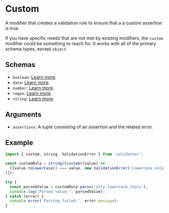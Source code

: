 # Custom

A modifier that creates a validation rule to ensure that a a custom assertion is true.

If you have specific needs that are not met by existing modifiers, the `custom` modifier could be something to reach for. It works with all of the primary schema types, except `object`.

## Schemas

- `boolean`: [Learn more](/schemas/boolean).
- `date`: [Learn more](/schemas/date).
- `number`: [Learn more](/schemas/number).
- `regex`: [Learn more](/schemas/regex).
- `string`: [Learn more](/schemas/string).

## Arguments

- `assertions`: A tuple consisting of an assertion and the related error.

## Example

```ts
import { custom, string, ValidationError } from 'validathor';

const customRule = string([custom((value) =>
  [[value.toLowerCase() === value, new ValidationError('Lowercase only')]]
)]);

try {
  const parsedValue = customRule.parse('only_lowercase_chars');
  console.log('Parsed value:', parsedValue);
} catch (error) {
  console.error('Parsing failed:', error.message);
}
```